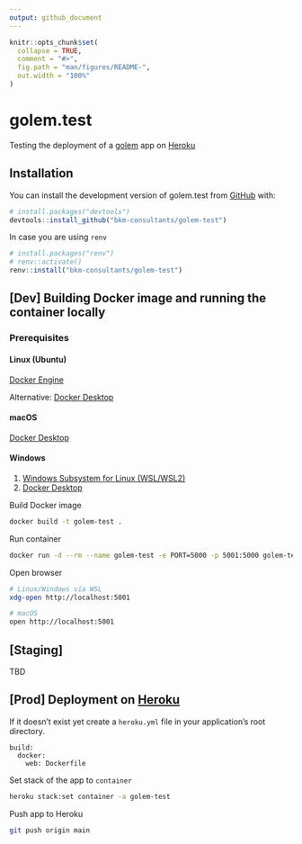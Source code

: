 ```yaml
---
output: github_document
---
```


<!-- README.md is generated from README.Rmd. Please edit that file -->

```r
knitr::opts_chunk$set(
  collapse = TRUE,
  comment = "#>",
  fig.path = "man/figures/README-",
  out.width = "100%"
)
```

# golem.test

<!-- badges: start -->
<!-- badges: end -->

Testing the deployment of a [golem](https://thinkr-open.github.io/golem/) app on [Heroku](https://www.heroku.com/)

## Installation

You can install the development version of golem.test from [GitHub](https://github.com/) with:

```r
# install.packages("devtools")
devtools::install_github("bkm-consultants/golem-test")
```

In case you are using `renv`

```r
# install.packages("renv")
# renv::activate()
renv::install("bkm-consultants/golem-test")
```

## [Dev] Building Docker image and running the container locally

### Prerequisites

#### Linux (Ubuntu)

[Docker Engine](https://docs.docker.com/engine/install/ubuntu/)

Alternative: [Docker Desktop](https://docs.docker.com/desktop/linux/install/)

#### macOS

[Docker Desktop](https://docs.docker.com/desktop/mac/install/)    

#### Windows

1. [Windows Subsystem for Linux (WSL/WSL2)](https://docs.microsoft.com/en-us/windows/wsl/install)
1. [Docker Desktop](https://docs.docker.com/desktop/windows/install/)
    
Build Docker image

```bash
docker build -t golem-test .
```

Run container

```bash
docker run -d --rm --name golem-test -e PORT=5000 -p 5001:5000 golem-test
```

Open browser

```bash
# Linux/Windows via WSL
xdg-open http://localhost:5001 

# macOS
open http://localhost:5001
```

## [Staging]

TBD

## [Prod] Deployment on [Heroku](heroku.com/)

If it doesn't exist yet create a `heroku.yml` file in your application’s root directory. 

```
build:
  docker:
    web: Dockerfile
```

Set stack of the app to `container`

```bash
heroku stack:set container -a golem-test
```

Push app to Heroku

```bash
git push origin main
```

